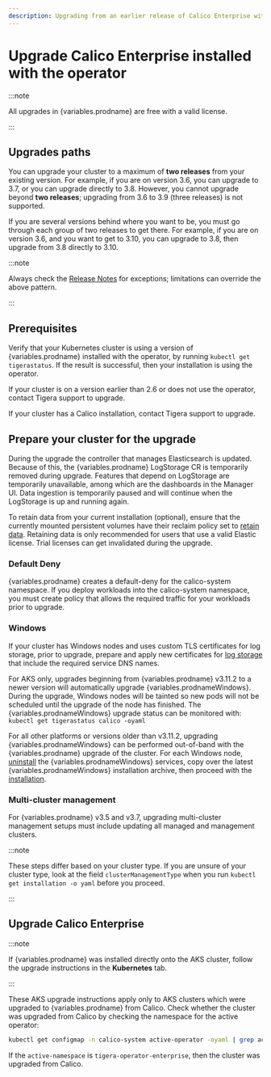 ```yaml
---
description: Upgrading from an earlier release of Calico Enterprise with the operator.
---
```



# Upgrade Calico Enterprise installed with the operator


:::note

All upgrades in {variables.prodname} are free with a valid license.

:::

## Upgrades paths

You can upgrade your cluster to a maximum of **two releases** from your existing version. For example, if you are on version 3.6, you can upgrade to 3.7, or you can upgrade directly to 3.8. However, you cannot upgrade beyond **two releases**; upgrading from 3.6 to 3.9 (three releases) is not supported.

If you are several versions behind where you want to be, you must go through each group of two releases to get there. For example, if you are on version 3.6, and you want to get to 3.10, you can upgrade to 3.8, then upgrade from 3.8 directly to 3.10.

:::note

Always check the [Release Notes](../../../../release-notes/index.mdx) for exceptions; limitations can override the above pattern.

:::

## Prerequisites

Verify that your Kubernetes cluster is using a version of {variables.prodname} installed with the operator, by running
`kubectl get tigerastatus`. If the result is successful, then your installation is using the operator.

If your cluster is on a version earlier than 2.6 or does not use the operator, contact Tigera support to upgrade.

If your cluster has a Calico installation, contact Tigera support to upgrade.

## Prepare your cluster for the upgrade

During the upgrade the controller that manages Elasticsearch is updated. Because of this, the {variables.prodname} LogStorage
CR is temporarily removed during upgrade. Features that depend on LogStorage are temporarily unavailable, among which
are the dashboards in the Manager UI. Data ingestion is temporarily paused and will continue when the LogStorage is
up and running again.

To retain data from your current installation (optional), ensure that the currently mounted persistent volumes
have their reclaim policy set to [retain data](https://kubernetes.io/docs/tasks/administer-cluster/change-pv-reclaim-policy/).
Retaining data is only recommended for users that use a valid Elastic license. Trial licenses can get invalidated during
the upgrade.

### Default Deny

{variables.prodname} creates a default-deny for the calico-system namespace. If you deploy workloads into the calico-system namespace, you must create policy that allows the required traffic for your workloads prior to upgrade.

### Windows

If your cluster has Windows nodes and uses custom TLS certificates for log storage, prior to upgrade, prepare and apply new certificates for [log storage](../../../../operations/comms/log-storage-tls.mdx) that include the required service DNS names.

For AKS only, upgrades beginning from {variables.prodname} v3.11.2 to a newer version will automatically upgrade {variables.prodnameWindows}. During the upgrade, Windows nodes will be tainted so new pods will not be scheduled until the upgrade of the node has finished. The {variables.prodnameWindows} upgrade status can be monitored with: `kubectl get tigerastatus calico -oyaml`

For all other platforms or versions older than v3.11.2, upgrading {variables.prodnameWindows} can be performed out-of-band with the {variables.prodname} upgrade of the cluster. For each Windows node, [uninstall](../../../install-on-clusters/windows-calico/maintain.mdx#uninstall-calico-enterprise-for-windows-from-windows-nodes) the {variables.prodnameWindows} services, copy over the latest {variables.prodnameWindows} installation archive, then proceed with the [installation](../../../install-on-clusters/windows-calico/quickstart.mdx#install-calico-enterprise-for-windows-manually).

### Multi-cluster management

For {variables.prodname} v3.5 and v3.7, upgrading multi-cluster management setups must include updating all managed and management clusters.

:::note

These steps differ based on your cluster type. If you are unsure of your cluster type, look at the field `clusterManagementType` when you run `kubectl get installation -o yaml` before you proceed.

:::

## Upgrade Calico Enterprise

<Tabs>
<TabItem label="Kubernetes" value="Kubernetes-0">

<UpgradeOperatorSimple upgradeFrom='Enterprise' />

</TabItem>
<TabItem label="AKS" value="AKS-1">

:::note

If {variables.prodname} was installed directly onto the AKS cluster, follow the upgrade instructions in the **Kubernetes** tab.

:::

These AKS upgrade instructions apply only to AKS clusters which were upgraded to
{variables.prodname} from Calico. Check whether the cluster was upgraded from Calico by
checking the namespace for the active operator:

```bash
kubectl get configmap -n calico-system active-operator -oyaml | grep active-namespace
```

If the `active-namespace` is `tigera-operator-enterprise`, then the cluster was
upgraded from Calico.

<UpgradeOperatorSimple
  upgradeFrom='Enterprise'
  provider='AKS'
/>

</TabItem>

</Tabs>
